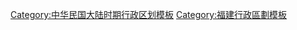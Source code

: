 {{Navbox
| name = 中華民國福建省行政區劃
| title = [[福建省 (1912年－1949年)|福建省]]行政區劃<small>（[[中華民國政府]]遷臺前）</small>
| listclass = hlist
| image = [[File:ROC Div Fujian.svg|100px]]
| state = {{{state|autocollapse}}}
| above = 國別：[[中華民國]]　[[中华民国省会列表|省会]]：[[福州市]]
| list1style = background:#ECECEC; text-align:center;
| list1 = 7[[行政督察區]]、69二級行政區（2[[市 (中華民國)|市]]、67[[縣 (中華民國)|縣]]）
| group2 = [[福建省政府|省政府]]直轄
| list2 =
* [[福州市]]
* [[厦门市]]
* [[闽侯县|林森縣]]
* [[闽清县]]
* [[永泰县]]
* [[长乐县 (唐朝)|長樂縣]]
* [[福清县]]
* [[連江縣]]
* [[平潭县]]
* [[罗源县]]
| group3 = 第一行政督察區
| list3 =
* [[福安縣]]
* [[霞浦县]]
* [[福鼎縣]]
* [[寧德縣]]
* [[寿宁县]]
* [[周宁县]]
* [[柘荣县]]
| group4 = 第二行政督察區
| list4 =
* [[南平縣]]
* [[尤溪县]]
* [[沙县]]
* [[顺昌县]]
* [[将乐县]]
* [[建宁县]]
* [[泰宁县]]
* [[古田县]]
* [[屏南县]]
| group5 = 第三行政督察區
| list5 =
* [[建阳县 (福建省)|建陽縣]]
* [[建甌縣]]
* [[浦城县]]
* [[邵武縣]]
* [[崇安縣]]
* [[松溪县]]
* [[政和县]]
* [[水吉縣]]
* [[光泽县]]
| group6 = 第四行政督察區
| list6 =
* [[晉江縣]]
* [[莆田縣]]
* [[仙游县]]
* [[南安縣]]
* [[同安縣]]
* [[永春县]]
* [[惠安县]]
* [[安溪县]]
* [[金門縣]]
| group7 = 第五行政督察區
| list7 =
* [[龙溪县]]
* [[云霄县]]
* [[漳浦县]]
* [[诏安县]]
* [[海澄县]]
* [[长泰县]]
* [[东山县]]
* [[南靖县]]
* [[平和县]]
* [[华安县]]
| group8 = 第六行政督察區
| list8 =
* [[永安县 (福建省)|永安縣]]
* [[大田县]]
* [[德化县]]
* [[三元縣]]
* [[宁化县]]
* [[清流县]]
* [[寧洋縣]]
* [[明溪县]]
| group9 = 第七行政督察區
| list9 =
* [[龍巖縣]]
* [[永定縣]]
* [[长汀县]]
* [[上杭县]]
* [[武平县]]
* [[漳平縣]]
* [[连城县]]
| below = {{中華民國大陸時期行政區劃模板索引}}
}}<noinclude>
{{collapsible option}}
[[Category:中華民國福建省行政區劃| ]]
[[Category:中華民國大陸時期福建省行政區劃| ]]
[[Category:中华民国大陆时期行政区划模板]]
[[Category:福建行政區劃模板]]
</noinclude>
